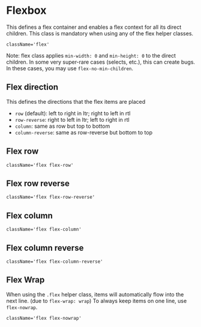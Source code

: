 

<Meta title={getTitle(__filename)} />

<div className="border p0-5 rounded bg-weak" style={{ width: '320px', resize: 'both', overflow: 'auto' }}>
    <Story id="css-utilities-flexbox-direction--flex" />
</div>

# Flexbox

This defines a flex container and enables a flex context for all its direct children. This class is mandatory when using any of the flex helper classes.

`className='flex'`

<Canvas withSource="true">
    <Story id="css-utilities-flexbox-direction--flex" />
</Canvas>

Note: flex class applies `min-width: 0` and `min-height: 0` to the direct children. In some very super-rare cases (selects, etc.), this can create bugs. In these cases, you may use `flex-no-min-children`.

## Flex direction

This defines the directions that the flex items are placed

-   `row` (default): left to right in ltr; right to left in rtl
-   `row-reverse`: right to left in ltr; left to right in rtl
-   `column`: same as row but top to bottom
-   `column-reverse`: same as row-reverse but bottom to top

## Flex row

`className='flex flex-row'`

<Canvas>
    <Story id="css-utilities-flexbox-direction--flex-row" />
</Canvas>

## Flex row reverse

`className='flex flex-row-reverse'`

<Canvas>
    <Story id="css-utilities-flexbox-direction--flex-row-reverse" />
</Canvas>

## Flex column

`className='flex flex-column'`

<Canvas>
    <Story id="css-utilities-flexbox-direction--flex-column" />
</Canvas>

## Flex column reverse

`className='flex flex-column-reverse'`

<Canvas>
    <Story id="css-utilities-flexbox-direction--flex-column-reverse" />
</Canvas>

## Flex Wrap

When using the `.flex` helper class, items will automatically flow into the next line. (due to `flex-wrap: wrap`) To always keep items on one line, use `flex-nowrap`.

`className='flex flex-nowrap'`

<Canvas>
    <Story id="css-utilities-flexbox-direction--flex-wrap" />
    <Story id="css-utilities-flexbox-direction--flex-nowrap" />
</Canvas>


